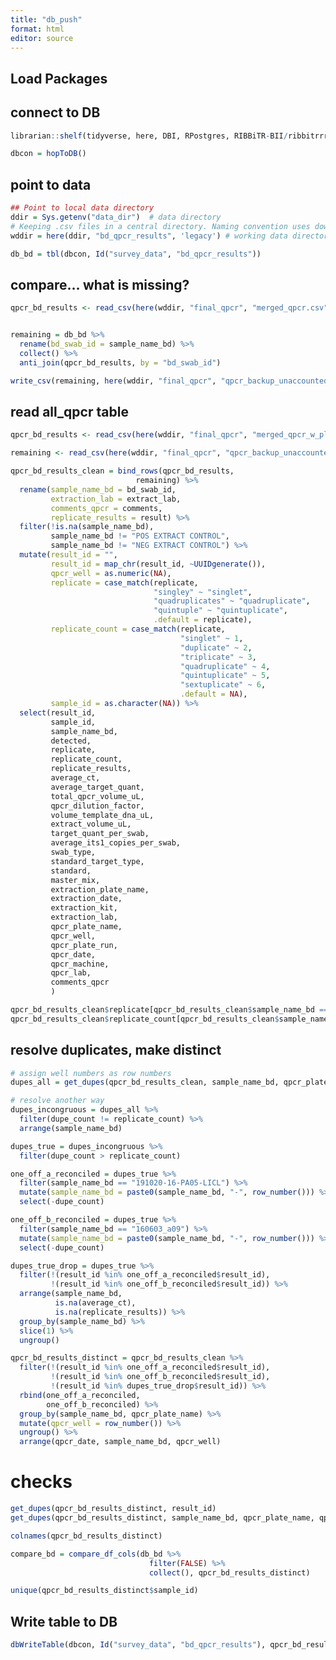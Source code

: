 ```yaml
---
title: "db_push"
format: html
editor: source
---
```


## Load Packages
## connect to DB
```r

librarian::shelf(tidyverse, here, DBI, RPostgres, RIBBiTR-BII/ribbitrrr)

dbcon = hopToDB()

```

## point to data
```r


## Point to local data directory
ddir = Sys.getenv("data_dir")  # data directory
# Keeping .csv files in a central directory. Naming convention uses download date to distinguish batches.
wddir = here(ddir, "bd_qpcr_results", 'legacy') # working data directory

db_bd = tbl(dbcon, Id("survey_data", "bd_qpcr_results"))

```

## compare... what is missing?
```r

qpcr_bd_results <- read_csv(here(wddir, "final_qpcr", "merged_qpcr.csv"))


remaining = db_bd %>%
  rename(bd_swab_id = sample_name_bd) %>%
  collect() %>%
  anti_join(qpcr_bd_results, by = "bd_swab_id")

write_csv(remaining, here(wddir, "final_qpcr", "qpcr_backup_unaccounted.csv"))

```

## read all_qpcr table
```r

qpcr_bd_results <- read_csv(here(wddir, "final_qpcr", "merged_qpcr_w_plate.csv"))

remaining <- read_csv(here(wddir, "final_qpcr", "qpcr_backup_unaccounted.csv"))

qpcr_bd_results_clean = bind_rows(qpcr_bd_results,
                            remaining) %>%
  rename(sample_name_bd = bd_swab_id,
         extraction_lab = extract_lab,
         comments_qpcr = comments,
         replicate_results = result) %>%
  filter(!is.na(sample_name_bd),
         sample_name_bd != "POS EXTRACT CONTROL",
         sample_name_bd != "NEG EXTRACT CONTROL") %>%
  mutate(result_id = "",
         result_id = map_chr(result_id, ~UUIDgenerate()),
         qpcr_well = as.numeric(NA),
         replicate = case_match(replicate,
                                "singley" ~ "singlet",
                                "quadruplicates" ~ "quadruplicate",
                                "quintuple" ~ "quintuplicate",
                                .default = replicate),
         replicate_count = case_match(replicate,
                                      "singlet" ~ 1,
                                      "duplicate" ~ 2,
                                      "triplicate" ~ 3,
                                      "quadruplicate" ~ 4,
                                      "quintuplicate" ~ 5,
                                      "sextuplicate" ~ 6,
                                      .default = NA),
         sample_id = as.character(NA)) %>%
  select(result_id,
         sample_id,
         sample_name_bd,
         detected,
         replicate,
         replicate_count,
         replicate_results,
         average_ct,
         average_target_quant,
         total_qpcr_volume_uL,
         qpcr_dilution_factor,
         volume_template_dna_uL,
         extract_volume_uL,
         target_quant_per_swab,
         average_its1_copies_per_swab,
         swab_type,
         standard_target_type,
         standard,
         master_mix,
         extraction_plate_name,
         extraction_date,
         extraction_kit,
         extraction_lab,
         qpcr_plate_name,
         qpcr_well,
         qpcr_plate_run,
         qpcr_date,
         qpcr_machine,
         qpcr_lab,
         comments_qpcr
         )

qpcr_bd_results_clean$replicate[qpcr_bd_results_clean$sample_name_bd == "RKS20245"] = "sextuplicate"
qpcr_bd_results_clean$replicate_count[qpcr_bd_results_clean$sample_name_bd == "RKS20245"] = 6

```

## resolve duplicates, make distinct

```r

# assign well numbers as row numbers
dupes_all = get_dupes(qpcr_bd_results_clean, sample_name_bd, qpcr_plate_name)

# resolve another way
dupes_incongruous = dupes_all %>%
  filter(dupe_count != replicate_count) %>%
  arrange(sample_name_bd)

dupes_true = dupes_incongruous %>%
  filter(dupe_count > replicate_count)

one_off_a_reconciled = dupes_true %>%
  filter(sample_name_bd == "191020-16-PA05-LICL") %>%
  mutate(sample_name_bd = paste0(sample_name_bd, "-", row_number())) %>%
  select(-dupe_count)

one_off_b_reconciled = dupes_true %>%
  filter(sample_name_bd == "160603_a09") %>%
  mutate(sample_name_bd = paste0(sample_name_bd, "-", row_number())) %>%
  select(-dupe_count)

dupes_true_drop = dupes_true %>%
  filter(!(result_id %in% one_off_a_reconciled$result_id),
         !(result_id %in% one_off_b_reconciled$result_id)) %>%
  arrange(sample_name_bd,
          is.na(average_ct),
          is.na(replicate_results)) %>%
  group_by(sample_name_bd) %>%
  slice(1) %>%
  ungroup()

qpcr_bd_results_distinct = qpcr_bd_results_clean %>%
  filter(!(result_id %in% one_off_a_reconciled$result_id),
         !(result_id %in% one_off_b_reconciled$result_id),
         !(result_id %in% dupes_true_drop$result_id)) %>%
  rbind(one_off_a_reconciled,
        one_off_b_reconciled) %>%
  group_by(sample_name_bd, qpcr_plate_name) %>%
  mutate(qpcr_well = row_number()) %>%
  ungroup() %>%
  arrange(qpcr_date, sample_name_bd, qpcr_well)

```

# checks
```r
get_dupes(qpcr_bd_results_distinct, result_id)
get_dupes(qpcr_bd_results_distinct, sample_name_bd, qpcr_plate_name, qpcr_well)

colnames(qpcr_bd_results_distinct)

compare_bd = compare_df_cols(db_bd %>%
                               filter(FALSE) %>%
                               collect(), qpcr_bd_results_distinct)

unique(qpcr_bd_results_distinct$sample_id)

```



## Write table to DB
```r

dbWriteTable(dbcon, Id("survey_data", "bd_qpcr_results"), qpcr_bd_results_distinct, overwrite = TRUE)

```
